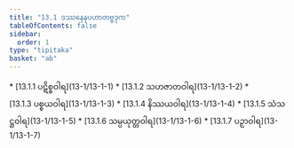 ```yaml
---
title: "13.1 ဒဿနေနပဟာတဗ္ဗဒုက"
tableOfContents: false
sidebar:
  order: 1
type: "tipitaka"
basket: "ab"
---
```



<DynamicBreadcrumb />



<TableOfContents>
* [13.1.1 ပဋိစ္စဝါရ](13-1/13-1-1)
* [13.1.2 သဟဇာတဝါရ](13-1/13-1-2)
* [13.1.3 ပစ္စယဝါရ](13-1/13-1-3)
* [13.1.4 နိဿယဝါရ](13-1/13-1-4)
* [13.1.5 သံသဋ္ဌဝါရ](13-1/13-1-5)
* [13.1.6 သမ္ပယုတ္တဝါရ](13-1/13-1-6)
* [13.1.7 ပဉှာဝါရ](13-1/13-1-7)
</TableOfContents>